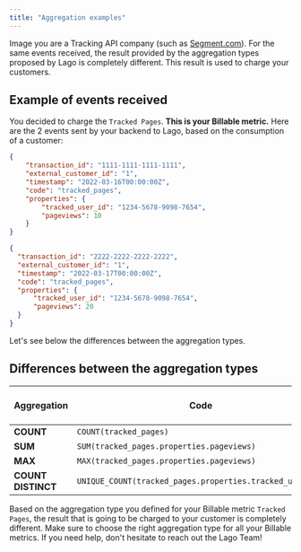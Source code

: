 ```yaml
---
title: "Aggregation examples"
---
```


Image you are a Tracking API company (such as
[Segment.com](https://www.segment.com/)). For the same events received, the
result provided by the aggregation types proposed by Lago is completely
different. This result is used to charge your customers.

## Example of events received[](#example-of-events-received "Direct link to heading")

You decided to charge the `Tracked Pages`. **This is your Billable metric.**
Here are the 2 events sent by your backend to Lago, based on the consumption of
a customer:

```json Event received n°1
{
    "transaction_id": "1111-1111-1111-1111",
    "external_customer_id": "1",
    "timestamp": "2022-03-16T00:00:00Z",
    "code": "tracked_pages",
    "properties": {
        "tracked_user_id": "1234-5678-9098-7654",
        "pageviews": 10
    }
}
```

```json Event received n°2
{
  "transaction_id": "2222-2222-2222-2222",
  "external_customer_id": "1",
  "timestamp": "2022-03-17T00:00:00Z",
  "code": "tracked_pages",
  "properties": {
      "tracked_user_id": "1234-5678-9098-7654",
      "pageviews": 20
  }
}
```

Let's see below the differences between the aggregation types.

## Differences between the aggregation types[](#differences-between-the-aggregation-types "Direct link to heading")

| Aggregation        | Code                                                       | Units to be charged |
| ------------------ | ---------------------------------------------------------- | ------------------- |
| **COUNT**          | `COUNT(tracked_pages)`                                     | 2                   |
| **SUM**            | `SUM(tracked_pages.properties.pageviews)`                  | 30                  |
| **MAX**            | `MAX(tracked_pages.properties.pageviews)`                  | 20                  |
| **COUNT DISTINCT** | `UNIQUE_COUNT(tracked_pages.properties.tracked_user_id)`   | 1                   |

Based on the aggregation type you defined for your Billable metric
`Tracked Pages`, the result that is going to be charged to your customer is
completely different. Make sure to choose the right aggregation type for all
your Billable metrics. If you need help, don't hesitate to reach out the Lago
Team!
